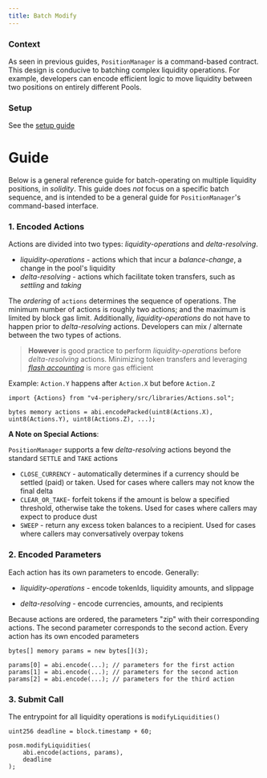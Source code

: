```yaml
---
title: Batch Modify
---
```


### Context

As seen in previous guides, `PositionManager` is a command-based contract. This design is conducive to 
batching complex liquidity operations. For example, developers can encode efficient logic to move
liquidity between two positions on entirely different Pools. 

### Setup

See the [setup guide](./00-setup-liquidity.mdx)

# Guide

Below is a general reference guide for batch-operating on multiple liquidity positions, in *solidity*.
This guide does _not_ focus on a specific batch sequence, and is intended to be a general guide for `PositionManager`'s command-based interface.

### 1. Encoded Actions

Actions are divided into two types: _liquidity-operations_ and _delta-resolving_.

* _liquidity-operations_ - actions which that incur a *balance-change*, a change in the pool's liquidity
* _delta-resolving_ - actions which facilitate token transfers, such as _settling_ and _taking_

The _ordering_ of `actions` determines the sequence of operations. The minimum number of actions is roughly two actions; and the maximum is limited by block gas limit.
Additionally, _liquidity-operations_ do not have to happen prior to _delta-resolving_ actions. Developers can mix / alternate between
the two types of actions.

> **However** is good practice to perform _liquidity-operations_ before _delta-resolving_ actions. Minimizing token transfers
and leveraging [_flash accounting_](../../concepts/02-flash-accounting.mdx) is more gas efficient

Example: `Action.Y` happens after `Action.X` but before `Action.Z`
```solidity
import {Actions} from "v4-periphery/src/libraries/Actions.sol";

bytes memory actions = abi.encodePacked(uint8(Actions.X), uint8(Actions.Y), uint8(Actions.Z), ...);
```

**A Note on Special Actions**:

`PositionManager` supports a few _delta-resolving_ actions beyond the standard `SETTLE` and `TAKE` actions

* `CLOSE_CURRENCY` - automatically determines if a currency should be settled (paid) or taken. Used for cases where callers may not know the final delta
* `CLEAR_OR_TAKE`- forfeit tokens if the amount is below a specified threshold, otherwise take the tokens. Used for cases where callers may expect to produce dust
* `SWEEP` - return any excess token balances to a recipient. Used for cases where callers may conversatively overpay tokens

### 2. Encoded Parameters

Each action has its own parameters to encode. Generally:

* _liquidity-operations_ - encode tokenIds, liquidity amounts, and slippage

* _delta-resolving_ - encode currencies, amounts, and recipients

Because actions are ordered, the parameters "zip" with their corresponding actions. The second parameter corresponds to the second action.
Every action has its own encoded parameters

```solidity
bytes[] memory params = new bytes[](3);

params[0] = abi.encode(...); // parameters for the first action
params[1] = abi.encode(...); // parameters for the second action
params[2] = abi.encode(...); // parameters for the third action
```

### 3. Submit Call

The entrypoint for all liquidity operations is `modifyLiquidities()`

```solidity
uint256 deadline = block.timestamp + 60;

posm.modifyLiquidities(
    abi.encode(actions, params),
    deadline
);
```
